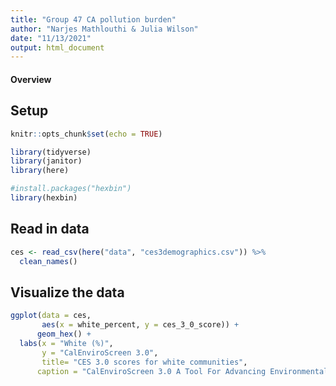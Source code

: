```yaml
---
title: "Group 47 CA pollution burden"
author: "Narjes Mathlouthi & Julia Wilson"
date: "11/13/2021"
output: html_document
---
```



#### Overview

## Setup

```r
knitr::opts_chunk$set(echo = TRUE)

library(tidyverse)
library(janitor)
library(here)

#install.packages("hexbin")
library(hexbin)

```


## Read in data


```r

ces <- read_csv(here("data", "ces3demographics.csv")) %>% 
  clean_names()


```


## Visualize the data

```r
ggplot(data = ces, 
       aes(x = white_percent, y = ces_3_0_score)) +
      geom_hex() +
  labs(x = "White (%)",
       y = "CalEnviroScreen 3.0",
       title= "CES 3.0 scores for white communities",
      caption = "CalEnviroScreen 3.0 A Tool For Advancing EnvironmentalJustice")
```


